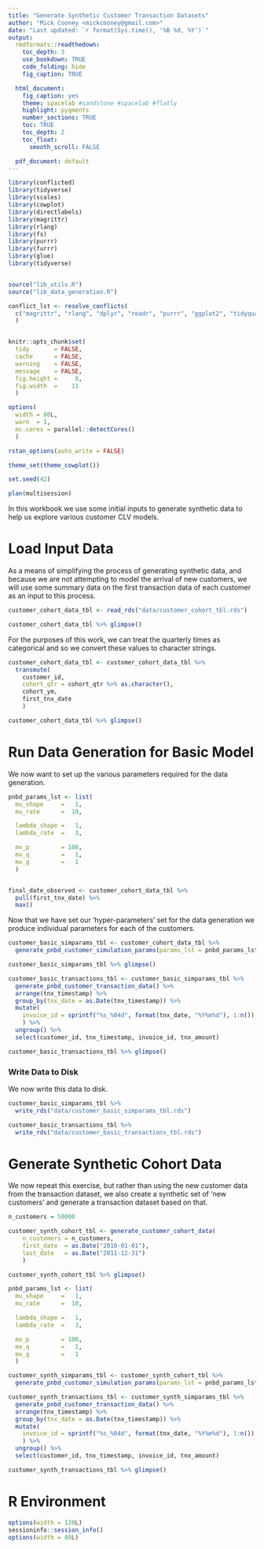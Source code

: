 ```yaml
---
title: "Generate Synthetic Customer Transaction Datasets"
author: "Mick Cooney <mickcooney@gmail.com>"
date: "Last updated: `r format(Sys.time(), '%B %d, %Y')`"
output:
  rmdformats::readthedown:
    toc_depth: 3
    use_bookdown: TRUE
    code_folding: hide
    fig_caption: TRUE

  html_document:
    fig_caption: yes
    theme: spacelab #sandstone #spacelab #flatly
    highlight: pygments
    number_sections: TRUE
    toc: TRUE
    toc_depth: 2
    toc_float:
      smooth_scroll: FALSE

  pdf_document: default
---
```



```r
library(conflicted)
library(tidyverse)
library(scales)
library(cowplot)
library(directlabels)
library(magrittr)
library(rlang)
library(fs)
library(purrr)
library(furrr)
library(glue)
library(tidyverse)


source("lib_utils.R")
source("lib_data_generation.R")

conflict_lst <- resolve_conflicts(
  c("magrittr", "rlang", "dplyr", "readr", "purrr", "ggplot2", "tidyquant")
  )


knitr::opts_chunk$set(
  tidy       = FALSE,
  cache      = FALSE,
  warning    = FALSE,
  message    = FALSE,
  fig.height =     8,
  fig.width  =    11
  )

options(
  width = 80L,
  warn  = 1,
  mc.cores = parallel::detectCores()
  )

rstan_options(auto_write = FALSE)

theme_set(theme_cowplot())

set.seed(42)

plan(multisession)
```


In this workbook we use some initial inputs to generate synthetic data to help
us explore various customer CLV  models.


# Load Input Data

As a means of simplifying the process of generating synthetic data, and 
because we are not attempting to model the arrival of new customers, we will
use some summary data on the first transaction data of each customer as an
input to this process.

```r
customer_cohort_data_tbl <- read_rds("data/customer_cohort_tbl.rds")

customer_cohort_data_tbl %>% glimpse()
```

For the purposes of this work, we can treat the quarterly times as categorical
and so we convert these values to character strings.

```r
customer_cohort_data_tbl <- customer_cohort_data_tbl %>%
  transmute(
    customer_id,
    cohort_qtr = cohort_qtr %>% as.character(),
    cohort_ym,
    first_tnx_date
    )

customer_cohort_data_tbl %>% glimpse()
```


# Run Data Generation for Basic Model

We now want to set up the various parameters required for the data generation.

```r
pnbd_params_lst <- list(
  mu_shape     =   1,
  mu_rate      =  10,

  lambda_shape =   1,
  lambda_rate  =   3,

  mx_p         = 100,
  mx_q         =   1,
  mx_g         =   1
  )


final_date_observed <- customer_cohort_data_tbl %>%
  pull(first_tnx_date) %>%
  max()
```


Now that we have set our 'hyper-parameters' set for the data generation we
produce individual parameters for each of the customers.

```r
customer_basic_simparams_tbl <- customer_cohort_data_tbl %>%
  generate_pnbd_customer_simulation_params(params_lst = pnbd_params_lst)

customer_basic_simparams_tbl %>% glimpse()

customer_basic_transactions_tbl <- customer_basic_simparams_tbl %>%
  generate_pnbd_customer_transaction_data() %>%
  arrange(tnx_timestamp) %>%
  group_by(tnx_date = as.Date(tnx_timestamp)) %>%
  mutate(
    invoice_id = sprintf("%s_%04d", format(tnx_date, "%Y%m%d"), 1:n())
    ) %>%
  ungroup() %>%
  select(customer_id, tnx_timestamp, invoice_id, tnx_amount)

customer_basic_transactions_tbl %>% glimpse()
```


### Write Data to Disk

We now write this data to disk.

```r
customer_basic_simparams_tbl %>%
  write_rds("data/customer_basic_simparams_tbl.rds")

customer_basic_transactions_tbl %>%
  write_rds("data/customer_basic_transactions_tbl.rds")
```


# Generate Synthetic Cohort Data

We now repeat this exercise, but rather than using the new customer data from
the transaction dataset, we also create a synthetic set of 'new customers' and
generate a transaction dataset based on that.

```r
n_customers = 50000

customer_synth_cohort_tbl <- generate_customer_cohort_data(
    n_customers = n_customers,
    first_date  = as.Date("2010-01-01"),
    last_date   = as.Date("2011-12-31")
    )

customer_synth_cohort_tbl %>% glimpse()
```



```r
pnbd_params_lst <- list(
  mu_shape     =   1,
  mu_rate      =  10,

  lambda_shape =   1,
  lambda_rate  =   3,

  mx_p         = 100,
  mx_q         =   1,
  mx_g         =   1
  )

customer_synth_simparams_tbl <- customer_synth_cohort_tbl %>%
  generate_pnbd_customer_simulation_params(params_lst = pnbd_params_lst)

customer_synth_transactions_tbl <- customer_synth_simparams_tbl %>%
  generate_pnbd_customer_transaction_data() %>%
  arrange(tnx_timestamp) %>%
  group_by(tnx_date = as.Date(tnx_timestamp)) %>%
  mutate(
    invoice_id = sprintf("%s_%04d", format(tnx_date, "%Y%m%d"), 1:n())
    ) %>%
  ungroup() %>%
  select(customer_id, tnx_timestamp, invoice_id, tnx_amount)

customer_synth_transactions_tbl %>% glimpse()
```








# R Environment

```r
options(width = 120L)
sessioninfo::session_info()
options(width = 80L)
```
